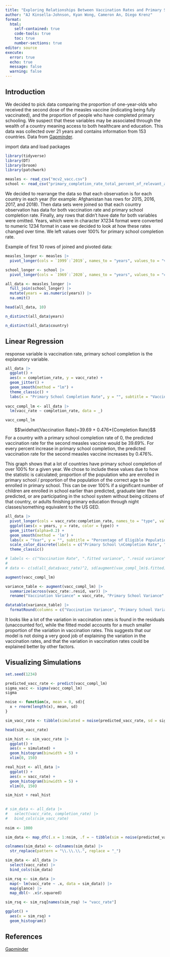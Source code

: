 ```yaml
---
title: "Exploring Relationships Between Vaccination Rates and Primary School Completion"
author: "AJ Kinsella-Johnson, Kyan Wong, Cameron An, Diego Krenz"
format: 
  html:
    self-contained: true
    code-tools: true
    toc: true
    number-sections: true
editor: source
execute: 
  error: true
  echo: true
  message: false
  warning: false
---
```


## Introduction

We decided to pick data comparing the proportion of one-year-olds who received the second dose of the measles vaccine (indicating being fully vaccinated), and the proportion of people who have completed primary schooling. We suspect that these variables may be associated through the wealth of a country meaning access to both healthcare and education. This data was collected over 21 years and contains information from 153 countries. Data from [Gapminder](https://www.gapminder.org/data/). 

import data and load packages

```r
library(tidyverse)
library(DT)
library(broom)
library(patchwork)

measles <- read_csv("mcv2_vacc.csv")
school <- read_csv("primary_completion_rate_total_percent_of_relevant_age_group.csv")


```



We decided to rearrange the data so that each observation is for each country in each year (for example: Afghanistan has rows for 2015, 2016, 2017, and 2018). Then data sets were joined so that each country observation has data for both vaccination rate and primary school completion rate. Finally, any rows that didn't have date for both variables were omitted. Years, which were in character X1234 format were converted to numeric 1234 format in case we decided to look at how these rates changed over time. We left values over 100% for primary school completion rate.

Example of first 10 rows of joined and pivoted data:

```r
measles_longer <- measles |>
  pivot_longer(cols = `1999`:`2019`, names_to = "years", values_to = "vacc_rate")

school_longer <- school |>
  pivot_longer(cols = `1969`:`2020`, names_to = "years", values_to = "completion_rate")

all_data <- measles_longer |>
  full_join(school_longer) |>
  mutate(years = as.numeric(years)) |>
  na.omit()

head(all_data, 10)

n_distinct(all_data$years)

n_distinct(all_data$country)

```


## Linear Regression


response variable is vaccination rate, primary school completion is the explanatory variable.
```r
all_data |>
  ggplot() +
  aes(x = completion_rate, y = vacc_rate) +
  geom_jitter() +
  geom_smooth(method = "lm") +
  theme_classic() + 
  labs(x = "Primary School Completion Rate", y = "", subtitle = "Vaccination Rate", title = "Primary school completion rates against vaccination rates")
  
vacc_compl_lm <- all_data |>
  lm(vacc_rate ~ completion_rate, data = _)

vacc_compl_lm

```
$$\widehat{Vaccination Rate}=39.69 + 0.476*{Completion Rate}$$
For a country with a primary school completion rate of 0, the predicted vaccination rate for the second measles vaccine would be 39.69%. For every percent increase in primary school completion, the predicted vaccination rate for the second measles vaccine increases by 0.476%.


This graph shows that a lot of countries have primary school completion of over 100% for a given year. We chose to include these values due to how the statistic is calculated; proportion of the population who are enrolled in primary school / proportion of the population of the correct age to be enrolled in primary school. This can be over 100% if a significant number of children are enrolled in school earlier than predicted, graduate later than predicted, or are participating in the school system without being citizens of that country, or adults finishing primary education through night classes/something equivalent to the US GED.

```r
all_data |>
  pivot_longer(cols = vacc_rate:completion_rate, names_to = "type", values_to = "rate") |>
  ggplot(aes(x = years, y = rate, color = type)) +
  geom_jitter(alpha=0.2) +
  geom_smooth(method = 'lm') + 
  labs(x = "Year", y = "", subtitle = "Percentage of Eligible Population", color="Variable", title = "Rates of Primary School Completion and Vaccination over time") + 
  scale_color_discrete(labels = c("Primary School \nCompletion Rate", "Vaccination Rate")) + 
  theme_classic()

```


```r

# labels <- c("Vaccination Rate", ".fitted variance", ".resid variance")
# 
# data <- c(sd(all_data$vacc_rate)^2, sd(augment(vax_compl_lm)$.fitted)^2, sd(augment(vax_compl_lm)$.resid)^2)

augment(vacc_compl_lm)

variance_table <- augment(vacc_compl_lm) |>
  summarize(across(vacc_rate:.resid, var)) |>
  rename("Vaccination Variance" = vacc_rate, "Primary School Variance" = completion_rate, "Fitted Variance" = .fitted, "Residuals Variance" = .resid)

datatable(variance_table) |>
  formatRound(columns = c("Vaccination Variance", "Primary School Variance", "Fitted Variance", "Residuals Variance"), digits = 3)


```

It looks like a lot of the variation in vaccination rates is found  in the residuals (unaccounted for), while the fitted model accounts for a much smaller proportion of the variation in vaccination rates. This suggests that our model is not doing a very good job of explaining the variation in the vaccination rates, and that the variation in vaccination rates could be explained better by other factors.


## Visualizing Simulations

```r
set.seed(1234)

predicted_vacc_rate <- predict(vacc_compl_lm)
sigma_vacc <- sigma(vacc_compl_lm)
sigma

noise <- function(x, mean = 0, sd){
  x + rnorm(length(x), mean, sd)
}

sim_vacc_rate <- tibble(simulated = noise(predicted_vacc_rate, sd = sigma_vacc))

head(sim_vacc_rate)

```

```r
sim_hist <- sim_vacc_rate |>
  ggplot() +
  aes(x = simulated) +
  geom_histogram(binwidth = 5) + 
  xlim(0, 150)

real_hist <- all_data |>
  ggplot() +
  aes(x = vacc_rate) +
  geom_histogram(binwidth = 5) + 
  xlim(0, 150)

sim_hist + real_hist
    
```


```r
# sim_data <- all_data |>
#   select(vacc_rate, completion_rate) |>
#   bind_cols(sim_vacc_rate)
  
nsim <- 1000

sim_data <- map_dfc(.x = 1:nsim, .f = ~ tibble(sim = noise(predicted_vacc_rate, sd = sigma_vacc))) 

colnames(sim_data) <- colnames(sim_data) |>
  str_replace(pattern = "\\.\\.\\.", replace = "_")

sim_data <- all_data |>
  select(vacc_rate) |>
  bind_cols(sim_data)

sim_rsq <- sim_data |>
  map(~ lm(vacc_rate ~ .x, data = sim_data)) |>
  map(glance) |>
  map_dbl(~ .x$r.squared)

sim_rsq <- sim_rsq[names(sim_rsq) != "vacc_rate"]

ggplot() + 
  aes(x = sim_rsq) + 
  geom_histogram()
```


## References
[Gapminder](https://www.gapminder.org/data/)

